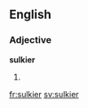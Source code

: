 ==English==

===Adjective===
'''sulkier'''
# {{comparative of|sulky}}

[[fr:sulkier]]
[[sv:sulkier]]